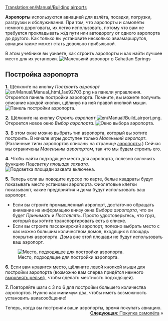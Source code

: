 [[Translation:en/Manual/Building airports]]
{{ru/Необходимо сделать|поменять картинки}}
{{ru/Manual/Tutorial/Учебник}}

'''Аэропорты''' используются авиацией для взлёта, посадки, погрузки, разгрузки и обслуживания. При том, что аэропорты и самолёты немного дороговаты, их легко использовать, потому что вам не требуется прокладывать ж/д пути или автодорогу от одного аэропорта до другого. Как только вы установите несколько авиамаршрутов, авиация также может стать довольно прибыльной.

В этом учебнике вы узнаете, как строить аэропорты и как найти лучшее место для их установки.
[[File:en/Manual/Build-airport-1.png|frame|none|Маленький аэропорт в Gahattan Springs]]

==Постройка аэропорта==

'''1.''' Щёлкните на кнопку ''Построить аэропорт'' [[File:en/Manual/Manual html 1ae92703.png]] на панели управления. Откроется панель постройки аэропорта. Помните, вы можете получить описание каждой кнопки, щёлкнув на ней правой кнопкой мыши.
[[File:en/Manual/Airport construction.png|frame|none|Панель постройки аэропорта.]]

'''2.''' Щёлкните на кнопку ''Строить аэропорт'' [[File:en/Manual/Build airport.png]]. Откроется новое окно ''Выбор аэропорта''.
[[File:en/Manual/Build-airport-2.png|frame|none|Окно выбора аэропорта.]]

'''3.''' В этом окне можно выбрать тип аэропорта, который вы хотите построить. В начале игры доступен только ''Маленький аэропорт''. (Различные типы аэропортов описаны на странице [[ru/Manual/Аэропорты|аэропорты]].) Сейчас мы ограничены ''Маленьким аэропортом'', так что мы будем строить его.

'''4.''' Чтобы найти подходящее место для аэропорта, полезно включить функцию ''Подсветку площади захвата''.
[[File:en/Manual/Coverage-area-highlight.png|frame|none|Подсветка площади захвата включена.]]

'''5.''' Теперь если вы поводите курсор по карте, белые квадраты будут показывать место установки аэропорта. Фиолетовые клетки показывают, какие предприятия и дома будут использовать ваш аэропорт. 
* Если вы строите промышленный аэропорт, достаточно обращать внимание на информацию внизу окна ''Выбора аэропорта'', что он будет ''Принимать'' и ''Поставлять''. Просто удостоверьтесь, что груз, который вы хотите транспортировать есть в списке.
* Если вы строите пассажирский аэропорт, полезно выбрать место с как можно большим количеством домов, входящих в площадь покрытия аэропорта. Дома вне этой площади не будут использовать ваш аэропорт.
[[File:en/Manual/Build-airport-3.png|frame|none|Место, подходящее для постройки аэропорта.]]

'''6.''' Если вам нравится место, щёлкните левой кнопкой мыши для постройки аэропорта (возможно вам сперва придётся немного [[ru/Manual/Ландшафтный дизайн|выровнять рельеф]], чтобы сделать местность подходящей).

'''7.''' Повторяйте шаги с 3 по 6 для постройки большего количества аэропортов. Нужно как минимум два, чтобы иметь возможность установить авиасообщение!


Теперь, когда вы построили ваши аэропорты, время покупать авиацию.
<span style="float: right">[[ru/Manual/Покупка и продажа авиации|'''Следующая''': Покупка самолёта]] &raquo;</span>